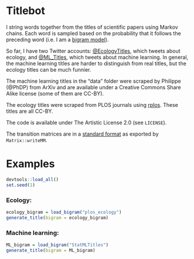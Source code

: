 Titlebot
=========

I string words together from the titles of scientific papers using Markov chains. Each word is sampled based on the probability that it follows the preceding word (i.e. I am a [bigram model](http://en.wikipedia.org/wiki/Bigram)).

So far, I have two Twitter accounts: [@EcologyTitles](https://twitter.com/EcologyTitles), which tweets about ecology, and [@ML_Titles](https://twitter.com/ML_Titles), which tweets about machine learning.  In general, the machine learning titles are harder to distinguish from real titles, but the ecology titles can be much funnier.

The machine learning titles in the "data" folder were scraped by Philippe (@PhDP) from ArXiv and are available under a Creative Commons Share Alike license (some of them are CC-BY).

The ecology titles were scraped from PLOS journals using [rplos](https://github.com/ropensci/rplos). These titles are all CC-BY.

The code is available under The Artistic License 2.0 (see `LICENSE`).

The transition matrices are in a [standard format](http://math.nist.gov/MatrixMarket/formats.html#MMformat) as exported by `Matrix::writeMM`.

Examples
========

```r
devtools::load_all()
set.seed(1)
```

### Ecology:
```r
ecology_bigram = load_bigram("plos_ecology")
generate_title(bigram = ecology_bigram)
```

### Machine learning:
```r
ML_bigram = load_bigram("StatMLTitles")
generate_title(bigram = ML_bigram)
```
